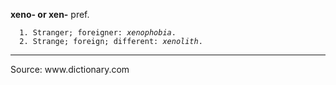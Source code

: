 {{move to Wiktionary}}

'''xeno- or xen-'''
pref.

   1. Stranger; foreigner: ''xenophobia''.
   2. Strange; foreign; different: ''xenolith''.

----

Source: www.dictionary.com